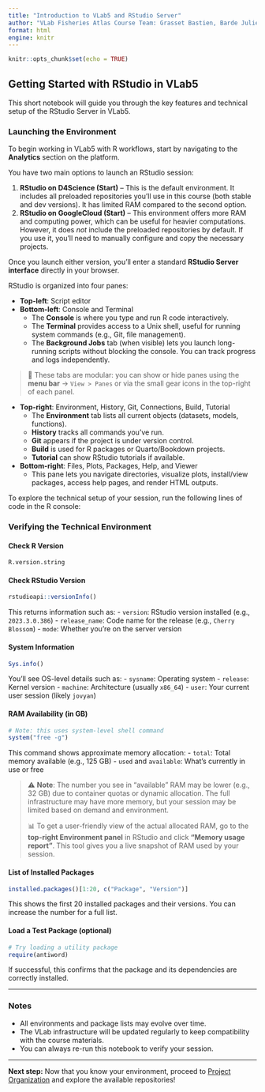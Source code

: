 ```yaml
---
title: "Introduction to VLab5 and RStudio Server"
author: "VLab Fisheries Atlas Course Team: Grasset Bastien, Barde Julien"
format: html
engine: knitr
---
```


```r
knitr::opts_chunk$set(echo = TRUE)
```

## Getting Started with RStudio in VLab5

This short notebook will guide you through the key features and technical setup of the RStudio Server in VLab5.

### Launching the Environment

To begin working in VLab5 with R workflows, start by navigating to the **Analytics** section on the platform.

You have two main options to launch an RStudio session:

1. **RStudio on D4Science (Start)** – This is the default environment. It includes all preloaded repositories you'll use in this course (both stable and dev versions). It has limited RAM compared to the second option.
2. **RStudio on GoogleCloud (Start)** – This environment offers more RAM and computing power, which can be useful for heavier computations. However, it does *not* include the preloaded repositories by default. If you use it, you’ll need to manually configure and copy the necessary projects.

Once you launch either version, you’ll enter a standard **RStudio Server interface** directly in your browser.

RStudio is organized into four panes:

- **Top-left**: Script editor
- **Bottom-left**: Console and Terminal
  - The **Console** is where you type and run R code interactively.
  - The **Terminal** provides access to a Unix shell, useful for running system commands (e.g., Git, file management).
  - The **Background Jobs** tab (when visible) lets you launch long-running scripts without blocking the console. You can track progress and logs independently.


> 🧩 These tabs are modular: you can show or hide panes using the **menu bar** → `View > Panes` or via the small gear icons in the top-right of each panel.

- **Top-right**: Environment, History, Git, Connections, Build, Tutorial
  - The **Environment** tab lists all current objects (datasets, models, functions).
  - **History** tracks all commands you've run.
  - **Git** appears if the project is under version control.
  - **Build** is used for R packages or Quarto/Bookdown projects.
  - **Tutorial** can show RStudio tutorials if available.

- **Bottom-right**: Files, Plots, Packages, Help, and Viewer
  - This pane lets you navigate directories, visualize plots, install/view packages, access help pages, and render HTML outputs.

To explore the technical setup of your session, run the following lines of code in the R console:

### Verifying the Technical Environment

#### Check R Version
```r
R.version.string
```

#### Check RStudio Version
```r
rstudioapi::versionInfo()
```

This returns information such as:
- `version`: RStudio version installed (e.g., `2023.3.0.386`)
- `release_name`: Code name for the release (e.g., `Cherry Blossom`)
- `mode`: Whether you're on the server version

#### System Information
```r
Sys.info()
```

You’ll see OS-level details such as:
- `sysname`: Operating system
- `release`: Kernel version
- `machine`: Architecture (usually `x86_64`)
- `user`: Your current user session (likely `jovyan`)

#### RAM Availability (in GB)
```r
# Note: this uses system-level shell command
system("free -g")
```

This command shows approximate memory allocation:
- `total`: Total memory available (e.g., 125 GB)
- `used` and `available`: What’s currently in use or free

> ⚠️ **Note**: The number you see in "available" RAM may be lower (e.g., 32 GB) due to container quotas or dynamic allocation. The full infrastructure may have more memory, but your session may be limited based on demand and environment.
> 
> 📊 To get a user-friendly view of the actual allocated RAM, go to the **top-right Environment panel** in RStudio and click **"Memory usage report"**. This tool gives you a live snapshot of RAM used by your session.

#### List of Installed Packages
```r
installed.packages()[1:20, c("Package", "Version")]
```

This shows the first 20 installed packages and their versions. You can increase the number for a full list.

#### Load a Test Package (optional)
```r
# Try loading a utility package
require(antiword)
```

If successful, this confirms that the package and its dependencies are correctly installed.

---

### Notes

- All environments and package lists may evolve over time.
- The VLab infrastructure will be updated regularly to keep compatibility with the course materials.
- You can always re-run this notebook to verify your session.

---

**Next step:** Now that you know your environment, proceed to [Project Organization](project-organization.qmd) and explore the available repositories!
